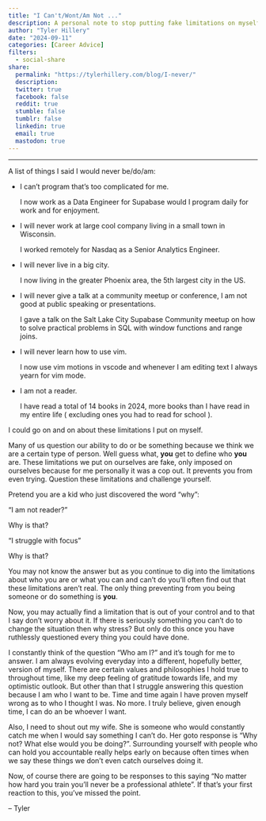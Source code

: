 ```yaml
---
title: "I Can't/Wont/Am Not ..."
description: A personal note to stop putting fake limitations on myself 
author: "Tyler Hillery"
date: "2024-09-11"
categories: [Career Advice]
filters:
  - social-share
share:
  permalink: "https://tylerhillery.com/blog/I-never/"
  description:
  twitter: true
  facebook: false
  reddit: true
  stumble: false
  tumblr: false
  linkedin: true
  email: true
  mastodon: true
---
```


------------------------------------------------------------------------

A list of things I said I would never be/do/am:

- I can't program that's too complicated for me.

  I now work as a Data Engineer for Supabase would I program daily for work and for enjoyment.

- I will never work at large cool company living in a small town in Wisconsin.

  I worked remotely for Nasdaq as a Senior Analytics Engineer.

- I will never live in a big city.

  I now living in the greater Phoenix area, the 5th largest city in the US.

- I will never give a talk at a community meetup or conference, I am not good at public speaking or presentations.

  I gave a talk on the Salt Lake City Supabase Community meetup on how to solve practical problems in SQL with window functions and range joins.

- I will never learn how to use vim.

  I now use vim motions in vscode and whenever I am editing text I always yearn for vim mode.

- I am not a reader.

  I have read a total of 14 books in 2024, more books than I have read in my entire life ( excluding ones you had to read for school ).

I could go on and on about these limitations I put on myself.

Many of us question our ability to do or be something because we think we are a certain type of person. Well guess what, **you** get to define who **you** are. These limitations we put on ourselves are fake, only imposed on ourselves because for me personally it was a cop out. It prevents you from even trying. Question these limitations and challenge yourself.

Pretend you are a kid who just discovered the word "why":

"I am not reader?" 

Why is that? 

"I struggle with focus"

Why is that?

You may not know the answer but as you continue to dig into the limitations about who you are or what you can and can't do you'll often find out that these limitations aren't real. The only thing preventing from you being someone or do something is **you**. 

Now, you may actually find a limitation that is out of your control and to that I say don't worry about it. If there is seriously something you can't do to change the situation then why stress? But only do this once you have ruthlessly questioned every thing you could have done. 

I constantly think of the question "Who am I?" and it's tough for me to answer. I am always evolving everyday into a different, hopefully better, version of myself. There are certain values and philosophies I hold true to throughout time, like my deep feeling of gratitude towards life, and my optimistic outlook. But other than that I struggle answering this question because I am who I want to be. Time and time again I have proven myself wrong as to who I thought I was. No more. I truly believe, given enough time, I can do an be whoever I want.

Also, I need to shout out my wife. She is someone who would constantly catch me when I would say something I can't do. Her goto response is "Why not? What else would you be doing?". Surrounding yourself with people who can hold you accountable really helps early on because often times when we say these things we don't even catch ourselves doing it. 

Now, of course there are going to be responses to this saying "No matter how hard you train you'll never be a professional athlete". If that's your first reaction to this, you've missed the point.

-- Tyler
